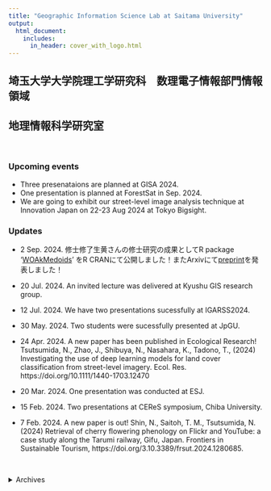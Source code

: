 ```yaml
---
title: "Geographic Information Science Lab at Saitama University"
output:
  html_document:
    includes:
      in_header: cover_with_logo.html
---
```


## 埼玉大学大学院理工学研究科　数理電子情報部門情報領域 
## 地理情報科学研究室

<br>

### Upcoming events
- Three presenataions are planned at GISA 2024.
- One presentation is planned at ForestSat in Sep. 2024.
- We are going to exhibit our street-level image analysis technique at Innovation Japan on 22-23 Aug 2024 at Tokyo Bigsight.

### Updates
- 2 Sep. 2024. 修士修了生黄さんの修士研究の成果としてR package '[WOAkMedoids](https://cran.r-project.org/web/packages/WOAkMedoids/index.html)' をR CRANにて公開しました！またArxivにて[preprint](https://arxiv.org/abs/2408.16993)を発表しました！

- 20 Jul. 2024. An invited lecture was delivered at Kyushu GIS research group.

- 12 Jul. 2024. We have two presentations sucessfully at IGARSS2024.

- 30 May. 2024. Two students were sucessfully presented at JpGU.

- 24 Apr. 2024. A new paper has been published in Ecological Research!
Tsutsumida, N., Zhao, J., Shibuya, N., Nasahara, K., Tadono, T., (2024) Investigating the use of deep learning models for land cover classification from street-level imagery. Ecol. Res.  https://doi.org/10.1111/1440-1703.12470

- 20 Mar. 2024. One presentation was conducted at ESJ.

- 15 Feb. 2024. Two presentations at CEReS symposium, Chiba University.

- 7 Feb. 2024. A new paper is out!
Shin, N., Saitoh, T. M., Tsutsumida, N. (2024) Retrieval of cherry flowering phenology on Flickr and YouTube: a case study along the Tarumi railway, Gifu, Japan. Frontiers in Sustainable Tourism, https://doi.org/3.10.3389/frsut.2024.1280685.


<br> 

<details>
  <summary>Archives</summary>
- 11-15 Dec. 2023. We successfuly presented two posters at AGU 2023.
- 29 Oct. 2023. We successfully delivered four presentations at the GISA conference. Huang, a graduate student, received the presentation award! M2黄さんが第32回地理情報システム学会 学術研究発表大会にて大会優秀発表賞を受賞しました🎉
- 17 Oct. 2023. Our new paper is out! This is one of the achievements of BRIDGE program.
Comber A. and Tsutsumida N. (2023) Geographically weighted accuracy for hard and soft land cover classifications: 5 approaches with coded illustrations, International Journal of Remote Sensing, 6233-625, https://doi.org/10.1080/01431161.2023.2264503.

- 28 Sep. 2023. Our new paper is out!  
Tsutsumida N. and Funada S. (2023) Mapping cherry blossom phenology using a semi-automatic observation system with street level photos, Ecological Informatics, 102314. https://doi.org/10.1016/j.ecoinf.2023.102314, 
[プレスリリース](https://www.saitama-u.ac.jp/topics_archives/2023-1006-1614-9.html)
- 26 Sep. 2023. One phd student has joined our group!
- 25 Jul. 2023. A new proposal is accepted for real-time disaster monitoring.
- 16-21 Jul. 2023. We delivered one oral and two poster presentations at IGARSS 2023.
- 14 Jun. 2023. A preprint paper is out!  
Doi H., Osawa T., Tsutsumida N. The role of large language models in ecology and biodiversity conservation: Opportunities and Challenges, Authorea. June 12, 2023.
- 25 May 2023. Huang, a grad student, had a poster presentation at JpGU.
- 17 May 2023 [new publication] A paper is out in IJGIS!   
Murakami D., Tsutsumida N., Yoshida T., Nakaya T., Lu B., Harris P. (2023) A linearization for stable and fast geographically weighted Poisson regression, International Journal of Geographical Information Science, https://doi.org/10.1080/13658816.2023.2209811
- 11 Apr. 2023. We organized [a special lecture](https://www.saitama-u.ac.jp/seminar_archives/2023-0331-1933-9.html) by prof. Lex Comber (Univ. of Leeds).
- 4 Apr. 2023. New members join!
- 16 Mar. 2023. We welcome Prof. Lex Comber as a guest researcher in our lab. He stays one month to collaborate a spatial modeling research.
- 10 Mar. 2023. [new publication] A paper is out in Scientific Reports!  
Osawa, T., Tsutsumida, N., Iijima, H. et al. Prediction of the visit and occupy of the sika deer (Cervus nippon) during the summer season using a virtual ecological approach (2023) Sci Rep 13, 4007. https://doi.org/10.1038/s41598-023-31269-5. 

- 9 Mar. 2023. Five new undergrad students join our lab!
- 28 Feb. 2023 [new publication] A paper is out in Sustainability!  
Thongrueang, N., Tsutsumida, N., Nakaya, T. (2023) The Impact of Changes in Anthropogenic Activity Caused by COVID-19 Lockdown on Reducing Nitrogen Dioxide Levels in Thailand Using Nighttime Light Intensity. Sustainability, 15, 4296.  
- 22 Feb. 2023  [new publication] A paper is out in Frontiers in Forests and Global Change!  
N. Shin et al., (2023) Perspective: Improving the accuracy of plant phenology observations and land-cover and land-use detection by optical satellite remote-sensing in the Asian tropics, Front. For. Glob. Chang.
- 1st Dec. 2022 [new publication] A paper is out in Urban Ecosystems!   
Ohata S., Osawa T., Sato N., Tsutsumida N. (2022) Large, concealed islands in the urban sea: Scattered surrounding green space enhances the quality of grassland habitats in urban parks, Tokyo, Urban Ecosystems.
  - 18 Nov. 2022 We had a pitch at CSIS DAYS 2022 organized by UTokyo and got a presentation award!  
  堤田成政, Joseph Percival, 吉田崇紘, 村上大輔, 中谷友樹. 探索的空間データ解析のためのインタラクティブ空間相関マッピング,CSIS DAYS2022, オンライン. 
  - 29 Oct. 2022 We had an oral presentation (in Japanese) at GISA conference about the analysis of multi-dimensional composite index from multivariate spatial data.  
  堤田成政, 村上大輔, 吉田崇紘, 中谷友樹（2022） 多変量地理空間データからの総合指標作成手法の比較, 第31回 地理情報システム学会 学術研究発表大会
  - 21 Oct. 2022 The presentation and panel discussion at the National Geographic session in Science Agora.  
  Tsutsumida N. (2022) Social Sensing: An important research resource.
  - 5 Oct. 2022 We had a poster presentation at Geo for Good 2022 at Google (virtual event).  
  Tsutsumida N. and Mochizuki R. (2022) Uncertain Vegetation Trends by Index Selections.
  - 23 Aug. 2022 [new publication] Three conference papers are out.  
  Tsutsumida N. et al (2022) A Comparison of Geographically Weighted Principal Components Analysis Methodologies;  
  Murakami et al. (2022) Large-Scale Spatial Prediction by Scalable Geographically Weighted Regression: Comparative Study;   
  Comber A. et al (2022) Geographically Varying Coefficient Regression: GWR-Exit and GAM-On?.  
  We will have preseentations at COSIT2022 in 5-9 Sep.
  - 22 Aug. 2022 [new publication] Tsutsumida N. (2022) Spatial interpolation by a geographically weighted method at ESTRELA No. 341 (in Japanese)
  - 21 July. 2022. [new publication] Shin et al., (2022) [Monitoring of cherry flowering phenology with Google Trends](https://doi.org/10.1371/journal.pone.0271648), PLoS ONE 17(7): e0271648.
  - 21 July. 2022. Two presentations have been done in IGARSS2022: Funada and Tsutsumida. Mapping cherry blossoms from geotagged street-level photos (poster); Tsutsumida N., Zhao J., Nasahara K., and Tadono T. Land cover classification from street-level photos.
  
  - 30 June 2022. The ROIS-DS project: Geospatial modeling focusing on spatial unit and spatial scale has been extended. 
  - 10 May 2022. Proposed two presentations have been accepted in COSIT2022.
  - 6 May 2022. [new publication] Percival, Tsutsumida, Murakami, Yoshida, and Nakaya (2022) [gwpcorMapper: an interactive mapping tool for exploring geographically weighted correlation and partial correlation in high-dimensional geospatial datasets](https://link.springer.com/article/10.1007/s41651-022-00111-3) has been accepted in Journal of Geovisualization and Spatial Analysis. The R package, [gwpcormapper](https://cran.r-project.org/web/packages/gwpcormapper/index.html), is available on CRAN.
  - 22 Apr. 2022. [new publication] Tsutsumida, Shin, and Miura (2022) [Evaluation of Land Surface Phenology for Autumn Leaf Color Change Based on Citizen Reports across Japan](https://www.mdpi.com/2072-4292/14/9/2017/htm) has been published in Remote Sensing.
  - 5 Apr. 2022. Two presentations have been accepted in IGARSS2022.
  - 1 Apr. 2022. Two postgraduate students are joined.
  - 17Mar. 2022. Discussions on Ecological studies by open science and citizen science approaches was held on ESJ69. 
  - 15 Mar. 2022. A poster was presented on ESJ69 (Funada and Tsutsumida, 2022). 
  - 11 Mar. 2022. 'Integration of multiscale and multiangle remote sensing data' was presented on act-x annual meeting. 
  - 8 Mar. 2022.  5 undergrad students have been joined.
  - 24 Jan. 2022. A lecture was delivered at Kasukabe Girls' senior high school. 
  - 22 Jan. 2022. [new publication] A preprint [Mapping cherry blossoms from geotagged street-level photos](https://doi.org/10.1101/2022.01.18.476550) is appeared at bioRxiv. 
  - 18 Jan. 2022. [new publication] Doi, Osawa, and Tsutsumida (2022) [Assessing the potential repercussions of the COVID‑19 pandemic on global SDG attainment](https://link.springer.com/article/10.1007/s43621-021-00067-2) in Discover Sustainability. We demonstrated comprehensive analyses of the impact of lockdown toward SDG's achievement.  
  - 17 Jan. 2022. [new publication] Tsutsumida (2022) Teaching reproducible Geocomputation Online, Theory and Application of GIS. 
  - 17 Dec. 2021. AGU Fall meeting 2021で発表を行いました（Tsutsumida et al.）。
  - 31 Oct. 2021. 第30回地理情報システム学会研究発表大会で４件の関連研究を発表しました（堤田ら、村上ら、吉田ら、Thongrueang et al.）。
  - 1 Oct. 2021. 10月29日に日本写真測量学会関西支部にて「土地被覆分類データの空間精度・空間誤差」を[講演](http://www.jsprs-w.org)します。
  - 29 Sep. 2021. [Murakami et al.](https://escholarship.org/uc/item/8kg664zg), [Yoshida et al.](https://escholarship.org/uc/item/62s7n79k)をGIScience2021にて発表しました。
  - 28 Sep. 2021. Kato and Tsutsumidaをsilvilaserにて発表しました。
  - 21 Sep. 2021. Act-xに採択されました。
  - 18 Sep. 2021. 科学者の芽(HiGEPS)にて高校生向けの講義を担当しました。
  - 15 Sep. 2021. [Nagai et al.](https://www.frontiersin.org/articles/10.3389/ffgc.2021.659910/abstract)がFrontiers in Forests and Global Changeにアクセプトされました。
  - 27 Jul. 2021. 千葉大環境リモートセンシング研究センターの共同利用研究「長期全球観測衛星画像データをもちいた土地被覆変動の解明」が採択されました。  
  - 1 Jul. 2021. 情報・システム研究機構 データサイエンス共同利用基盤施設（ROIS-DS）共同研究「空間集計単位と空間スケールに着目した地理空間モデリング」が採択されました。  
  - 26 May. 2021. GIS-理論と応用 より展望論文「地理的加重法の研究動向と今後の展望」が発表されました。
  - 7 Apr. 2021. R CRANにて [gwpcormapper](https://cran.r-project.org/web/packages/gwpcormapper/index.html) を公開しました。  
  - 1 Apr. 2021. 事務補佐員１名が加わり、研究室メンバーは計６名となりました。  
  - 31 Mar. 2021. 「地理的加重法の研究動向と今後の展望」が「GIS-理論と応用」に採択されました。  
  - 9 Mar. 2021.  ３年生４名が配属されました。/ 4 undergraduate students are joined.  
  - 18 Feb. 2021. 千葉大学CEReS環境リモートセンシングシンポジウムでポスター発表を行います。  
  - 5 Feb. 2021. 情報・システム研究機構 データサイエンス共同利用基盤施設（ROIS-DS）にて「地理的加重モデルの開発と空間データ解析」の[講演](https://ds.rois.ac.jp/article/rois-ds_symposium_20210205/)を行います。  
  - 6 Jan 2021. 当研究室を開設しました。/ The GISci lab at Saitama University is newly opend.  
</details> 

